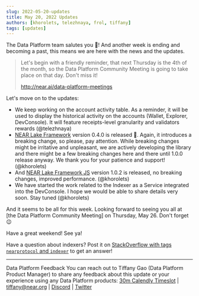 ```yaml
---
slug: 2022-05-20-updates
title: May 20, 2022 Updates
authors: [khorolets, telezhnaya, frol, tiffany]
tags: [updates]
---
```


The Data Platform team salutes you 👋! And another week is ending and becoming a past, this means we are here with the news and the updates.

> Let's begin with a friendly reminder, that next  Thursday is the 4th of the month, so the Data Platform Community Meeting is going to take place on that day. Don't miss it!
>
> http://near.ai/data-platform-meetings

Let's move on to the updates:

<!-- truncate -->

- We keep working on the account activity table. As a reminder, it will be used to display the historical activity on the accounts (Wallet, Explorer, DevConsole). It will feature receipts-level granularity and validators rewards (@telezhnaya)
- [NEAR Lake Framework](https://github.com/near/near-lake-framework/releases/tag/v0.4.0) version 0.4.0 is released 🎉. Again, it introduces a breaking change, so please, pay attention. While breaking changes might be irritative and unpleasant, we are actively developing the library and there might be a few breaking changes here and there until 1.0.0 release anyway. We thank you for your patience and support! (@khorolets)
- And [NEAR Lake Framework JS](https://www.npmjs.com/package/near-lake-framework/v/1.0.2) version 1.0.2 is released, no breaking changes, improved performance. (@khorolets)
- We have started the work related to the Indexer as a Service integrated into the DevConsole. I hope we would be able to share details very soon. Stay tuned (@khorolets)

And it seems to be all for this week. Looking forward to seeing you all at [the Data Platform Community Meeting] on Thursday, May 26. Don't forget 😉

Have a great weekend! See ya!

Have a question about indexers? Post it on [StackOverflow with tags `nearprotocol` and `indexer`](https://stackoverflow.com/questions/tagged/nearprotocol+indexer) to get an answer!

---

Data Platform Feedback
You can reach out to Tiffany Gao (Data Platform Product Manager) to share any feedback about this update or your experience using any Data Platform products:
[30m Calendly Timeslot](https://calendly.com/tiffany-236/30min) | [tiffany@near.org](mailto:tiffany@near.org) | [Discord](https://discord.com/channels/490367152054992913/542945453533036544) | [Twitter](https://twitter.com/TiffanyYijiaGao)

